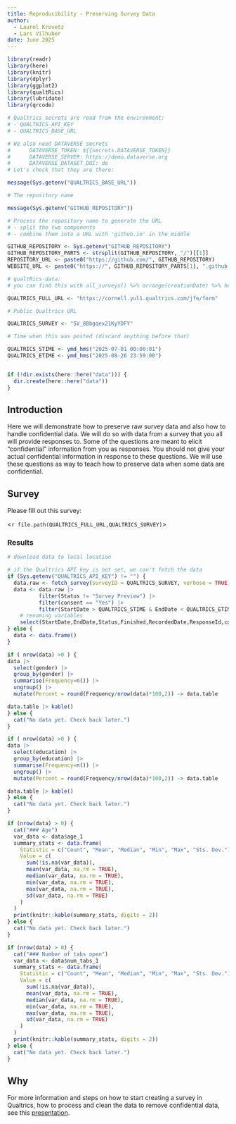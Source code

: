 ```yaml
---
title: Reproducibility - Preserving Survey Data
author:
  - Laurel Krovetz
  - Lars Vilhuber
date: June 2025
---
```


```r
library(readr)
library(here)
library(knitr)
library(dplyr)
library(ggplot2)
library(qualtRics)
library(lubridate)
library(qrcode)

# Qualtrics secrets are read from the environment:
# - QUALTRICS_API_KEY
# - QUALTRICS_BASE_URL

# We also need DATAVERSE secrets
#      DATAVERSE_TOKEN: ${{secrets.DATAVERSE_TOKEN}}
#      DATAVERSE_SERVER: https://demo.dataverse.org
#      DATAVERSE_DATASET_DOI: do
# Let's check that they are there:

message(Sys.getenv("QUALTRICS_BASE_URL"))

# The repository name

message(Sys.getenv("GITHUB_REPOSITORY"))

# Process the repository name to generate the URL
# - split the two components
# - combine them into a URL with 'github.io' in the middle

GITHUB_REPOSITORY <- Sys.getenv("GITHUB_REPOSITORY")
GITHUB_REPOSITORY_PARTS <- strsplit(GITHUB_REPOSITORY, "/")[[1]]
REPOSITORY_URL <- paste0("https://github.com/", GITHUB_REPOSITORY)
WEBSITE_URL <- paste0("https://", GITHUB_REPOSITORY_PARTS[1], ".github.io/", GITHUB_REPOSITORY_PARTS[2])

# qualtRics data:
# you can find this with all_surveys() %>% arrange(creationDate) %>% head()

QUALTRICS_FULL_URL <- "https://cornell.yul1.qualtrics.com/jfe/form"

# Public Qualtrics URL

QUALTRICS_SURVEY <- "SV_8Bbgqex21KyYDFY"

# Time when this was posted (discard anything before that)

QUALTRICS_STIME <- ymd_hms("2025-07-01 00:00:01")
QUALTRICS_ETIME <- ymd_hms("2025-08-26 23:59:00")


if (!dir.exists(here::here("data"))) {
  dir.create(here::here("data"))
}
```

::: {.panel-tabset}

## Introduction

Here we will demonstrate how to preserve raw survey data and also how to handle confidential data. We will do so with data from a  survey that you all will provide responses to. Some of the questions are meant to elicit "confidential" information from you as responses. You should not give your actual confidential information in response to these questions. We will use these questions as way to teach how to preserve data when some data are confidential. 


## Survey 

Please fill out this  survey:

<`r file.path(QUALTRICS_FULL_URL,QUALTRICS_SURVEY)`>

### Results
```r
# download data to local location

# if the Qualtrics API key is not set, we can't fetch the data
if (Sys.getenv("QUALTRICS_API_KEY") != "") {
  data.raw <- fetch_survey(surveyID = QUALTRICS_SURVEY, verbose = TRUE) 
  data <- data.raw |>
          filter(Status != "Survey Preview") |>
          filter(consent == "Yes") |>
          filter(StartDate > QUALTRICS_STIME & EndDate < QUALTRICS_ETIME) |>
    # renaming variables
    select(StartDate,EndDate,Status,Finished,RecordedDate,ResponseId,consent,age_1,gender,education,num_tabs_1,name_confidential,number_confidential)
} else {
  data <- data.frame()
}

```

```r

if ( nrow(data) >0 ) {
data |>
  select(gender) |>
  group_by(gender) |>
  summarise(Frequency=n()) |>
  ungroup() |>
  mutate(Percent = round(Frequency/nrow(data)*100,2)) -> data.table

data.table |> kable()
} else {
  cat("No data yet. Check back later.")
}
```

```r
if ( nrow(data) >0 ) {
data |>
  select(education) |>
  group_by(education) |>
  summarise(Frequency=n()) |>
  ungroup() |>
  mutate(Percent = round(Frequency/nrow(data)*100,2)) -> data.table

data.table |> kable()
} else {
  cat("No data yet. Check back later.")
}
```

```r
if (nrow(data) > 0) {
  cat("### Age")
  var_data <- data$age_1
  summary_stats <- data.frame(
    Statistic = c("Count", "Mean", "Median", "Min", "Max", "Sts. Dev."),
    Value = c(
      sum(!is.na(var_data)),
      mean(var_data, na.rm = TRUE),
      median(var_data, na.rm = TRUE),
      min(var_data, na.rm = TRUE),
      max(var_data, na.rm = TRUE),
      sd(var_data, na.rm = TRUE)
    )
  )
  print(knitr::kable(summary_stats, digits = 2))
} else {
  cat("No data yet. Check back later.")
}
```

```r
if (nrow(data) > 0) {
  cat("### Number of tabs open")
  var_data <- data$num_tabs_1
  summary_stats <- data.frame(
    Statistic = c("Count", "Mean", "Median", "Min", "Max", "Sts. Dev."),
    Value = c(
      sum(!is.na(var_data)),
      mean(var_data, na.rm = TRUE),
      median(var_data, na.rm = TRUE),
      min(var_data, na.rm = TRUE),
      max(var_data, na.rm = TRUE),
      sd(var_data, na.rm = TRUE)
    )
  )
  print(knitr::kable(summary_stats, digits = 2))
} else {
  cat("No data yet. Check back later.")
}
```

## Why

For more information and steps on how to start creating a survey in Qualtrics, how to process and clean the data to remove confidential data, see this [presentation](LINK TO PRESENTATION GOES HERE).

:::